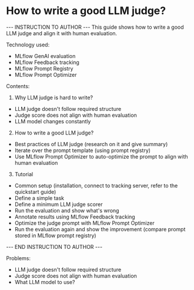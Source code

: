 # How to write a good LLM judge?

--- INSTRUCTION TO AUTHOR ---
This guide shows how to write a good LLM judge and align it with human evaluation.

Technology used:
- MLflow GenAI evaluation
- MLflow Feedback tracking
- MLflow Prompt Registry
- MLflow Prompt Optimizer

Contents:
1. Why LLM judge is hard to write?
  - LLM judge doesn't follow required structure
  - Judge score does not align with human evaluation
  - LLM model changes constantly
2. How to write a good LLM judge?
  - Best practices of LLM judge (research on it and give summary)
  - Iterate over the prompt template (using prompt registry)
  - Use MLflow Prompt Optimizer to auto-optimize the prompt to align with human evaluation
3. Tutorial
  - Common setup (installation, connect to tracking server, refer to the quickstart guide)
  - Define a simple task
  - Define a minimum LLM judge scorer
  - Run the evaluation and show what's wrong
  - Annotate results using MLflow Feedback tracking
  - Optimize the judge prompt with MLflow Prompt Optimizer
  - Run the evaluation again and show the improvement (compare prompt stored in MLflow prompt registry)

--- END INSTRUCTION TO AUTHOR ---

Problems:
- LLM judge doesn't follow required structure
- Judge score does not align with human evaluation
- What LLM model to use?